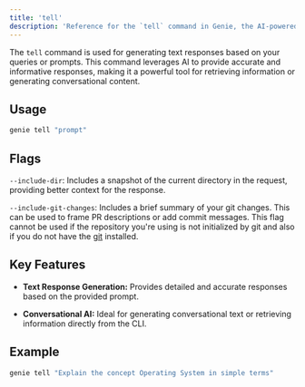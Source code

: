 ```yaml
---
title: 'tell'
description: 'Reference for the `tell` command in Genie, the AI-powered CLI companion.'
---
```


The `tell` command is used for generating text responses based on your queries or prompts. This command leverages AI to provide accurate and informative responses, making it a powerful tool for retrieving information or generating conversational content.

## Usage

```bash
genie tell "prompt"
```

## Flags

`--include-dir`: Includes a snapshot of the current directory in the request, providing better context for the response.

`--include-git-changes`: Includes a brief summary of your git changes. This can be used to frame PR descriptions or add commit messages. This flag cannot be used if the repository you're using is not initialized by git and also if you do not have the [git](https://git-scm.com/docs/gitcli) installed.

## Key Features

- **Text Response Generation:** Provides detailed and accurate responses based on the provided prompt.

- **Conversational AI:** Ideal for generating conversational text or retrieving information directly from the CLI.

## Example

```bash
genie tell "Explain the concept Operating System in simple terms"
```
